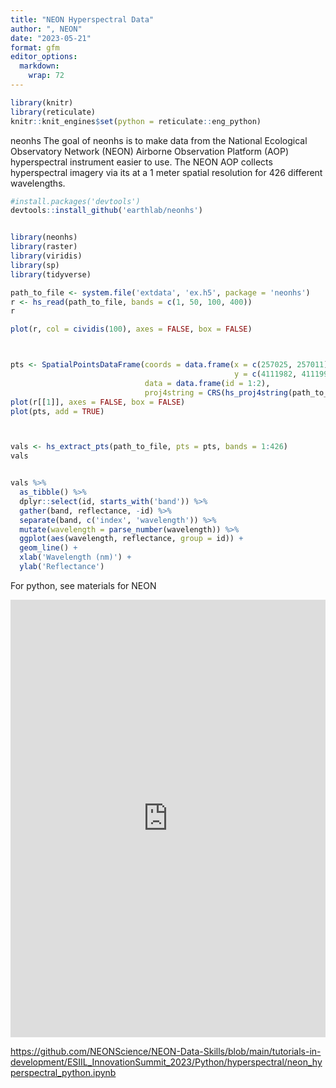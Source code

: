 ```yaml
---
title: "NEON Hyperspectral Data"
author: ", NEON"
date: "2023-05-21"
format: gfm
editor_options: 
  markdown: 
    wrap: 72
---
```


```r
library(knitr)  
library(reticulate)  
knitr::knit_engines$set(python = reticulate::eng_python)  
```

neonhs
The goal of neonhs is to make data from the National Ecological Observatory Network (NEON) Airborne Observation Platform (AOP) hyperspectral instrument easier to use. The NEON AOP collects hyperspectral imagery via its at a 1 meter spatial resolution for 426 different wavelengths.

```r



#install.packages('devtools')
devtools::install_github('earthlab/neonhs')


library(neonhs)
library(raster)
library(viridis)
library(sp)
library(tidyverse)

path_to_file <- system.file('extdata', 'ex.h5', package = 'neonhs')
r <- hs_read(path_to_file, bands = c(1, 50, 100, 400))
r

plot(r, col = cividis(100), axes = FALSE, box = FALSE)



pts <- SpatialPointsDataFrame(coords = data.frame(x = c(257025, 257011),
                                                  y = c(4111982, 4111991)), 
                              data = data.frame(id = 1:2),
                              proj4string = CRS(hs_proj4string(path_to_file)))
plot(r[[1]], axes = FALSE, box = FALSE)
plot(pts, add = TRUE)



vals <- hs_extract_pts(path_to_file, pts = pts, bands = 1:426)
vals


vals %>%
  as_tibble() %>%
  dplyr::select(id, starts_with('band')) %>%
  gather(band, reflectance, -id) %>%
  separate(band, c('index', 'wavelength')) %>%
  mutate(wavelength = parse_number(wavelength)) %>%
  ggplot(aes(wavelength, reflectance, group = id)) + 
  geom_line() + 
  xlab('Wavelength (nm)') + 
  ylab('Reflectance')
```

For python, see materials for NEON

<iframe width="100%" 
height="700" 
src="https://github.com/NEONScience/NEON-Data-Skills/blob/main/tutorials-in-development/ESIIL_InnovationSummit_2023/Python/hyperspectral/neon_hyperspectral_python.ipynb/" 
style="border:none" 
title="Contributed by NEON">
</iframe> 

<https://github.com/NEONScience/NEON-Data-Skills/blob/main/tutorials-in-development/ESIIL_InnovationSummit_2023/Python/hyperspectral/neon_hyperspectral_python.ipynb>








